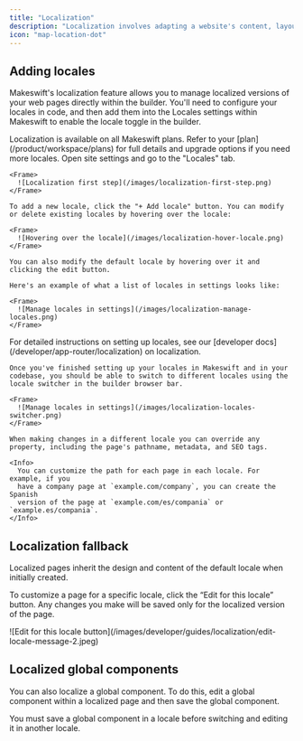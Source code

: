 ```yaml
---
title: "Localization"
description: "Localization involves adapting a website's content, layout, and functionality to meet the cultural, linguistic, and regulatory requirements of a specific target audience or geographic region. It goes beyond translation to ensure the website is effective and engaging for the local audience."
icon: "map-location-dot"
---
```


## Adding locales

Makeswift's localization feature allows you to manage localized versions of your web pages directly within the builder. You'll need to configure your locales in code, and then add them into the Locales settings within Makeswift to enable the locale toggle in the builder.

<Check>
  Localization is available on all Makeswift plans. Refer to your
  [plan](/product/workspace/plans) for full details and upgrade options if you
  need more locales.
</Check>

<Steps>
  <Step title="Add locales in the Makeswift builder">
    Open site settings and go to the "Locales" tab.

    <Frame>
      ![Localization first step](/images/localization-first-step.png)
    </Frame>

    To add a new locale, click the "+ Add locale" button. You can modify or delete existing locales by hovering over the locale:

    <Frame>
      ![Hovering over the locale](/images/localization-hover-locale.png)
    </Frame>

    You can also modify the default locale by hovering over it and clicking the edit button.

    Here's an example of what a list of locales in settings looks like:

    <Frame>
      ![Manage locales in settings](/images/localization-manage-locales.png)
    </Frame>

  </Step>

  <Step title="Configure locales in your Next.js config">
    For detailed instructions on setting up locales, see our [developer docs](/developer/app-router/localization) on localization.

  </Step>

  <Step title="Edit your pages in the builder">

    Once you've finished setting up your locales in Makeswift and in your codebase, you should be able to switch to different locales using the locale switcher in the builder browser bar.

    <Frame>
      ![Manage locales in settings](/images/localization-locales-switcher.png)
    </Frame>

    When making changes in a different locale you can override any property, including the page's pathname, metadata, and SEO tags.

    <Info>
      You can customize the path for each page in each locale. For example, if you
      have a company page at `example.com/company`, you can create the Spanish
      version of the page at `example.com/es/compania` or `example.es/compania`.
    </Info>

  </Step>

</Steps>

## Localization fallback

Localized pages inherit the design and content of the default locale when initially created.

To customize a page for a specific locale, click the “Edit for this locale” button. Any changes you make will be saved only for the localized version of the page.

<Frame>
  ![Edit for this locale button](/images/developer/guides/localization/edit-locale-message-2.jpeg)
</Frame>

## Localized global components

You can also localize a global component. To do this, edit a global component within a localized page and then save the global component.

<Note>
  You must save a global component in a locale before switching and editing it
  in another locale.
</Note>
